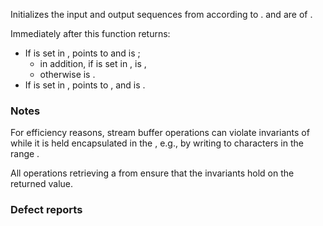 {{cpp/io/basic_stringbuf/title|''init_buf_ptrs''}}
{{cpp/io/basic_stringbuf/navbar}}
{{ddcl|notes={{mark expos}}|1=
void init_buf_ptrs();
}}

Initializes the input and output sequences from {{c|buf}} according to {{c|mode}}. {{c|buf}} and {{c|mode}} are {{rlp|/#Exposition-only members|exposition-only data members}} of {{c|*this}}.

Immediately after this function returns:
* If {{lc|std::ios_base::out}} is set in {{c|mode}}, {{ltf|cpp/io/basic_streambuf/pptr|pbase}} points to {{c|buf.front()}} and {{c|1=epptr() &gt;= pbase() + buf.size()}} is {{c|true}};
** in addition, if {{lc|std::ios_base::ate}} is set in {{c|mode}}, {{c|1=pptr() == pbase() + buf.size()}} is {{c|true}},
** otherwise {{c|1=pptr() == pbase()}} is {{c|true}}.
* If {{lc|std::ios_base::in}} is set in {{c|mode}}, {{ltf|cpp/io/basic_streambuf/gptr|eback}} points to {{c|buf.front()}}, and {{c|1=gptr() == eback() &amp;&amp; egptr() == eback() + buf.size()}} is {{c|true}}.

===Notes===
For efficiency reasons, stream buffer operations can violate invariants of {{c|buf}} while it is held encapsulated in the {{tt|std::basic_stringbuf}}, e.g., by writing to characters in the range {{range|buf.data() + buf.size()|buf.data() + buf.capacity()}}.

All operations retrieving a {{lc|std::basic_string}} from {{c|buf}} ensure that the {{lc|std::basic_string}} invariants hold on the returned value.

===Defect reports===
{{dr list begin}}
{{dr list item|wg=lwg|dr=1448|std=C++98|before=calling {{tt|''init_buf_ptrs''()}} made&lt;br&gt;{{c|1=pptr() == pbase() + buf.data()}}&lt;br&gt;for streams that are both input and output streams|after=makes&lt;br&gt;{{c|1=pptr() == pbase() + buf.size()}}&lt;br&gt;for append streams}}
{{dr list end}}

{{langlinks|ru|zh}}